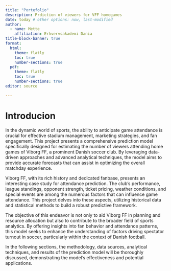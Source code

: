 ```yaml
---
title: "Portefolio"
description: Prdiction of viewers for VFF homegames
date: today # other options: now, last-modified
author:
  - name: Mette
    affiliation: Erhvervsakademi Dania
title-block-banner: true 
format:
  html: 
    theme: flatly
    toc: true
    number-sections: true
  pdf:
    theme: flatly
    toc: true
    number-sections: true
editor: source

---
```




# Introducion

In the dynamic world of sports, the ability to anticipate game attendance is crucial for effective stadium management, marketing strategies, and fan engagement. This project presents a comprehensive prediction model specifically designed for estimating the number of viewers attending home games of Viborg FF, a prominent Danish soccer club. By leveraging data-driven approaches and advanced analytical techniques, the model aims to provide accurate forecasts that can assist in optimizing the overall matchday experience.

Viborg FF, with its rich history and dedicated fanbase, presents an interesting case study for attendance prediction. The club's performance, league standings, opponent strength, ticket pricing, weather conditions, and special events are among the numerous factors that can influence game attendance. This project delves into these aspects, utilizing historical data and statistical methods to build a robust predictive framework.

The objective of this endeavor is not only to aid Viborg FF in planning and resource allocation but also to contribute to the broader field of sports analytics. By offering insights into fan behavior and attendance patterns, this model seeks to enhance the understanding of factors driving spectator turnout in soccer, particularly within the context of Danish football.

In the following sections, the methodology, data sources, analytical techniques, and results of the prediction model will be thoroughly discussed, demonstrating the model's effectiveness and potential applications.
